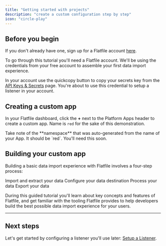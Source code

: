 ```yaml
---
title: "Getting started with projects"
description: "create a custom configuration step by step"
icon: "circle-play"
---
```


<Snippet file="shared/dxpbanner.mdx" />

## Before you begin

If you don't already have one, sign up for a Flatfile account
[here](https://flatfile.com/account/sign-up/).

<Note>
  To go through this tutorial you'll need a Flatfile account. We'll be using the
  credentials from your free account to assemble your first data import
  experience.
</Note>

In your account use the quickcopy button to copy your secrets key from the
[API Keys & Secrets](https://platform.flatfile.com/dashboard/keys-and-secrets)
page. You're about to use this credential to setup a listener in your account.

## Creating a custom app

In your Flatfile dashboard, click the **+** next to the Platform Apps header to
create a custom app. Name is `red` for the sake of this demonstration.

<Tip>
  Take note of the **namespace** that was auto-generated from the name of your
  App. It should be `red`. You'll need this soon.
</Tip>

## Building your custom app

Building a basic data import experience with Flatfile involves a four-step
process:

<CardGroup cols={2}>
  <Card
    title="Setup a listener"
    href="/learning-center/tutorials/10min/meet-the-listener"
    icon="circle-1"
  >
    Import and extract your data
  </Card>
  <Card
    title="Configure a Space"
    href="/learning-center/tutorials/10min/meet-the-workbook"
    icon="circle-2"
  >
    Configure your data destination
  </Card>
  <Card
    title="Transform and validate data"
    href="/learning-center/tutorials/10min/add-data-transformation"
    icon="circle-3"
  >
    Process your data
  </Card>
  <Card
    title="Configure a submit Action"
    href="/learning-center/tutorials/10min/submit-action"
    icon="circle-4"
  >
    Export your data
  </Card>
</CardGroup>

During this guided tutorial you'll learn about key concepts and features of
Flatfile, and get familiar with the tooling Flatfile provides to help developers
build the best possible data import experience for your users.

---

## Next steps

Let's get started by configuring a listener you'll use later:
[Setup a Listener](/learning-center/tutorials/10min/meet-the-listener).
